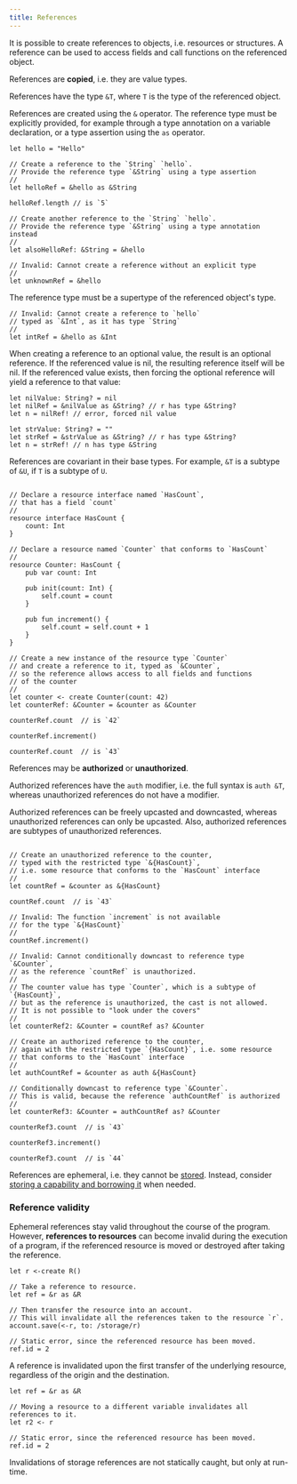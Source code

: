 ```yaml
---
title: References
---
```


It is possible to create references to objects, i.e. resources or structures.
A reference can be used to access fields and call functions on the referenced object.

References are **copied**, i.e. they are value types.

References have the type `&T`, where `T` is the type of the referenced object.

References are created using the `&` operator.
The reference type must be explicitly provided,
for example through a type annotation on a variable declaration,
or a type assertion using the `as` operator.

```cadence
let hello = "Hello"

// Create a reference to the `String` `hello`.
// Provide the reference type `&String` using a type assertion
//
let helloRef = &hello as &String

helloRef.length // is `5`

// Create another reference to the `String` `hello`.
// Provide the reference type `&String` using a type annotation instead
//
let alsoHelloRef: &String = &hello

// Invalid: Cannot create a reference without an explicit type
//
let unknownRef = &hello
```

The reference type must be a supertype of the referenced object's type.

```cadence
// Invalid: Cannot create a reference to `hello`
// typed as `&Int`, as it has type `String`
//
let intRef = &hello as &Int
```

When creating a reference to an optional value, the result is an optional reference.
If the referenced value is nil, the resulting reference itself will be nil.
If the referenced value exists, then forcing the optional reference will yield a reference to that value:

```cadence
let nilValue: String? = nil
let nilRef = &nilValue as &String? // r has type &String?
let n = nilRef! // error, forced nil value

let strValue: String? = ""
let strRef = &strValue as &String? // r has type &String?
let n = strRef! // n has type &String
```

References are covariant in their base types.
For example, `&T` is a subtype of `&U`, if `T` is a subtype of `U`.

```cadence

// Declare a resource interface named `HasCount`,
// that has a field `count`
//
resource interface HasCount {
    count: Int
}

// Declare a resource named `Counter` that conforms to `HasCount`
//
resource Counter: HasCount {
    pub var count: Int

    pub init(count: Int) {
        self.count = count
    }

    pub fun increment() {
        self.count = self.count + 1
    }
}

// Create a new instance of the resource type `Counter`
// and create a reference to it, typed as `&Counter`,
// so the reference allows access to all fields and functions
// of the counter
//
let counter <- create Counter(count: 42)
let counterRef: &Counter = &counter as &Counter

counterRef.count  // is `42`

counterRef.increment()

counterRef.count  // is `43`
```

References may be **authorized** or **unauthorized**.

Authorized references have the `auth` modifier, i.e. the full syntax is `auth &T`,
whereas unauthorized references do not have a modifier.

Authorized references can be freely upcasted and downcasted,
whereas unauthorized references can only be upcasted.
Also, authorized references are subtypes of unauthorized references.

```cadence

// Create an unauthorized reference to the counter,
// typed with the restricted type `&{HasCount}`,
// i.e. some resource that conforms to the `HasCount` interface
//
let countRef = &counter as &{HasCount}

countRef.count  // is `43`

// Invalid: The function `increment` is not available
// for the type `&{HasCount}`
//
countRef.increment()

// Invalid: Cannot conditionally downcast to reference type `&Counter`,
// as the reference `countRef` is unauthorized.
//
// The counter value has type `Counter`, which is a subtype of `{HasCount}`,
// but as the reference is unauthorized, the cast is not allowed.
// It is not possible to "look under the covers"
//
let counterRef2: &Counter = countRef as? &Counter

// Create an authorized reference to the counter,
// again with the restricted type `{HasCount}`, i.e. some resource
// that conforms to the `HasCount` interface
//
let authCountRef = &counter as auth &{HasCount}

// Conditionally downcast to reference type `&Counter`.
// This is valid, because the reference `authCountRef` is authorized
//
let counterRef3: &Counter = authCountRef as? &Counter

counterRef3.count  // is `43`

counterRef3.increment()

counterRef3.count  // is `44`
```

References are ephemeral, i.e. they cannot be [stored](accounts#account-storage).
Instead, consider [storing a capability and borrowing it](capability-based-access-control) when needed.

### Reference validity

Ephemeral references stay valid throughout the course of the program.
However, **references to resources** can become invalid during the execution of a program, if the referenced resource is moved
or destroyed after taking the reference.

```cadence
let r <-create R()

// Take a reference to resource.
let ref = &r as &R

// Then transfer the resource into an account.
// This will invalidate all the references taken to the resource `r`.
account.save(<-r, to: /storage/r)

// Static error, since the referenced resource has been moved.
ref.id = 2
```

A reference is invalidated upon the first transfer of the underlying resource, regardless of the origin and the destination.

```cadence
let ref = &r as &R

// Moving a resource to a different variable invalidates all references to it.
let r2 <- r

// Static error, since the referenced resource has been moved.
ref.id = 2
```

<Callout type="info">
Invalidations of storage references are not statically caught, but only at run-time.
</Callout>
